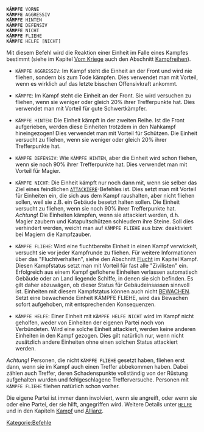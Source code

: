 <tt>'''KÄMPFE''' VORNE<br />
'''KÄMPFE''' AGGRESSIV<br />
'''KÄMPFE''' HINTEN<br />
'''KÄMPFE''' DEFENSIV<br />
'''KÄMPFE''' NICHT<br />
'''KÄMPFE''' FLIEHE<br />
'''KÄMPFE''' HELFE [NICHT]</tt>

Mit diesem Befehl wird die Reaktion einer Einheit im Falle eines Kampfes bestimmt (siehe im Kapitel [[Krieg|Vom Kriege]] auch den Abschnitt [[Schlacht|Kampfreihen]]).

* <tt>KÄMPFE AGGRESSIV</tt>: Im Kampf steht die Einheit an der Front und wird nie fliehen, sondern bis zum Tode kämpfen. Dies verwendet man mit Vorteil, wenn es wirklich auf das letzte bisschen Offensivkraft ankommt.

* <tt>KÄMPFE</tt>: Im Kampf steht die Einheit an der Front. Sie wird versuchen zu fliehen, wenn sie weniger oder gleich 20% ihrer Trefferpunkte hat. Dies verwendet man mit Vorteil für gute Schwertkämpfer.

* <tt>KÄMPFE HINTEN</tt>: Die Einheit kämpft in der zweiten Reihe. Ist die Front aufgerieben, werden diese Einheiten trotzdem in den Nahkampf hineingezogen! Dies verwendet man mit Vorteil für Schützen. Die Einheit versucht zu fliehen, wenn sie weniger oder gleich 20% ihrer Trefferpunkte hat.

* <tt>KÄMPFE DEFENSIV</tt>: Wie <tt>KÄMPFE HINTEN</tt>, aber die Einheit wird schon fliehen, wenn sie noch 90% ihrer Trefferpunkte hat. Dies verwendet man mit Vorteil für Magier.

* <tt>KÄMPFE NICHT</tt>: Die Einheit kämpft nur noch dann mit, wenn sie selber das Ziel eines feindlichen <tt>[[ATTACKIERE]]</tt>-Befehles ist. Dies setzt man mit Vorteil für Einheiten ein, die sich aus dem Kampf raushalten, aber nicht fliehen sollen, weil sie z.B. ein Gebäude besetzt halten sollen. Die Einheit versucht zu fliehen, wenn sie noch 90% ihrer Trefferpunkte hat.<br /> ''Achtung''! Die Einheiten kämpfen, wenn sie attackiert werden, d.h. Magier zaubern und Katapultschützen schleudern ihre Steine. Soll dies verhindert werden, weicht man auf <tt>KÄMPFE FLIEHE</tt> aus bzw. deaktiviert bei Magiern die Kampfzauber.

* <tt>KÄMPFE FLIEHE</tt>: Wird eine fluchtbereite Einheit in einen Kampf verwickelt, versucht sie vor jeder Kampfrunde zu fliehen. Für weitere Informationen über das "Fluchtverhalten", siehe den Abschnitt [[Die Flucht|Flucht]] im Kapitel Kampf. Diesen Kampfstatus setzt man mit Vorteil für fast alle "Zivilisten" ein. Erfolgreich aus einem Kampf geflohene Einheiten verlassen automatisch Gebäude oder an Land liegende Schiffe, in denen sie sich befinden. Es gilt daher abzuwägen, ob dieser Status für Gebäudeinsassen sinnvoll ist. Einheiten mit diesem Kampfstatus können auch nicht [[BEWACHEN]]. Setzt eine bewachende Einheit KÄMPFE FLIEHE, wird das Bewachen sofort aufgehoben, mit entsprechenden Konsequenzen.

* <tt>KÄMPFE HELFE</tt>: Einer Einheit mit <tt>KÄMPFE HELFE NICHT</tt> wird im Kampf nicht geholfen, weder von Einheiten der eigenen Partei noch von Verbündeten. Wird eine solche Einheit attackiert, werden keine anderen Einheiten in den Kampf gezogen. Dies gilt natürlich nur, wenn nicht zusätzlich andere Einheiten ohne einen solchen Status attackiert werden.

''Achtung''! Personen, die nicht <tt>KÄMPFE FLIEHE</tt> gesetzt haben, fliehen erst dann, wenn sie im Kampf auch einen Treffer abbekommen haben. Dabei zählen auch Treffer, deren Schadenspunkte vollständig von der Rüstung aufgehalten wurden und fehlgeschlagene Trefferversuche. Personen mit <tt>KÄMPFE FLIEHE</tt> fliehen natürlich schon vorher.

Die eigene Partei ist immer dann involviert, wenn sie angreift, oder wenn sie oder eine Partei, der sie hilft, angegriffen wird. Weitere Details unter <tt>[[HELFE]]</tt> und in den Kapiteln [[Krieg|Kampf]] und [[Allianz]].

{{Geruecht|author=Xolgrim|text= <tt>KÄMPFE VORNE</tt> kann auch mit <tt>KÄMPFE</tt> gesetzt werden.}}

[[Kategorie:Befehle]]